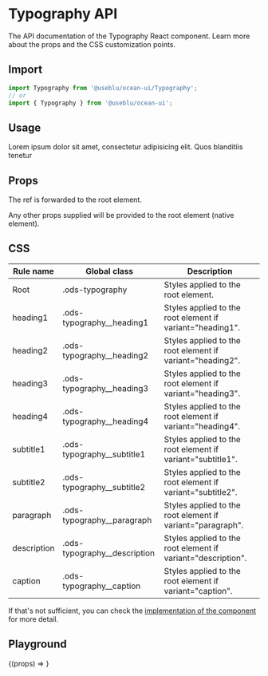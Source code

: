 
<Meta title="Components|Typography" component={Typography} />

# Typography API

The API documentation of the Typography React component. Learn more about the props and the CSS customization points.

## Import

```javascript
import Typography from '@useblu/ocean-ui/Typography';
// or
import { Typography } from '@useblu/ocean-ui';
```

## Usage

<Preview withSource="open" withToolbar>
  <Story
    name="Usage"
    parameters={{ controls: { hideNoControlsWarning: true } }}
  >
    <Typography variant="paragraph">
      Lorem ipsum dolor sit amet, consectetur adipisicing elit. Quos blanditiis
      tenetur
    </Typography>
  </Story>
</Preview>

## Props

<Props component={Typography} parameters />

The ref is forwarded to the root element.

Any other props supplied will be provided to the root element (native element).

## CSS

| Rule name   | Global class                   | Description                                                  |
| ----------- | ------------------------------ | ------------------------------------------------------------ |
| Root        | .ods-typography                | Styles applied to the root element.                          |
| heading1    | .ods-typography\_\_heading1    | Styles applied to the root element if variant="heading1".    |
| heading2    | .ods-typography\_\_heading2    | Styles applied to the root element if variant="heading2".    |
| heading3    | .ods-typography\_\_heading3    | Styles applied to the root element if variant="heading3".    |
| heading4    | .ods-typography\_\_heading4    | Styles applied to the root element if variant="heading4".    |
| subtitle1   | .ods-typography\_\_subtitle1   | Styles applied to the root element if variant="subtitle1".   |
| subtitle2   | .ods-typography\_\_subtitle2   | Styles applied to the root element if variant="subtitle2".   |
| paragraph   | .ods-typography\_\_paragraph   | Styles applied to the root element if variant="paragraph".   |
| description | .ods-typography\_\_description | Styles applied to the root element if variant="description". |
| caption     | .ods-typography\_\_caption     | Styles applied to the root element if variant="caption".     |

If that's not sufficient, you can check the [implementation of the component](https://github.com/Pagnet/ocean-ds/blob/master/src/Typography/Typography.tsx) for more detail.

## Playground

<Preview>
  <Story
    name="Playground"
    args={{
      variant: 'heading3',
      children: 'Lorem ipsum dolor sit amet, consectetur adipiscing elit.',
    }}
  >
    {(props) => <Typography {...props} />}
  </Story>
</Preview>

<Props story="Playground" />
